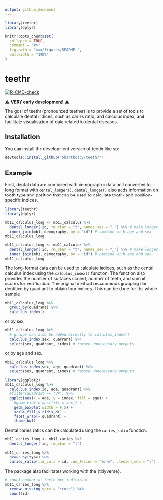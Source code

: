 ```yaml
---
output: github_document
---
```


<!-- README.md is generated from README.Rmd. Please edit that file -->

```r
library(teethr)
library(dplyr)

knitr::opts_chunk$set(
  collapse = TRUE,
  comment = "#>",
  fig.path = "man/figures/README-",
  out.width = "100%"
)
```

# teethr

<!-- badges: start -->
[![R-CMD-check](https://github.com/bbartholdy/teethr/actions/workflows/R-CMD-check.yaml/badge.svg)](https://github.com/bbartholdy/teethr/actions/workflows/R-CMD-check.yaml)
<!-- badges: end -->

⚠️ **VERY early development!** ⚠️

The goal of teethr (pronounced teether) is to provide a set of tools to calculate
dental indices, such as caries ratio, and calculus index, and facilitate
visualisation of data related to dental diseases.

## Installation

You can install the development version of teethr like so:

``` r
devtools::install_github("bbartholdy/teethr")
```

## Example

First, dental data are combined with demographic data and converted to long format with
`dental_longer()`. `dental_longer()` also adds information on tooth type and
position that can be used to calculate tooth- and position-specific indices.

```r
library(teethr)
library(dplyr)

mb11_calculus_long <- mb11_calculus %>% 
  dental_longer(-id, rm_char = "t", names_sep = "_") %>% # make longer all columns except 'id'
  inner_join(mb11_demography, by = "id") # combine with age and sex
mb11_calculus_long
```

```r
mb11_calculus_long <- mb11_calculus %>% 
  dental_longer(-id, rm_char = "t", names_sep = "_") %>% # make longer all columns except 'id'
  inner_join(mb11_demography, by = "id") # combine with age and sex
mb11_calculus_long
```


The long-format data can be used to calculate indices, such as the dental calculus
index using the `calculus_index()` function. The function also provides the number
of surfaces scored, number of teeth, and sum of scores for verification. The
original method recommends grouping the dentition by quadrant to obtain four
indices. This can be done for the whole sample,

```r
mb11_calculus_long %>%
  group_by(quadrant) %>% 
  calculus_index()
```

or by sex,

```r
mb11_calculus_long %>%
  # groups can also be added directly to calculus_index()
  calculus_index(sex, quadrant) %>% 
  select(sex, quadrant, index) # remove unnecessary outputs
```

or by age and sex.

```r
mb11_calculus_long %>%
  calculus_index(sex, age, quadrant) %>% 
  select(sex, quadrant, index) # remove unnecessary outputs
```


```r
library(ggplot2)
mb11_calculus_long %>% 
  calculus_index(id, age, quadrant) %>% 
  #filter(quadrant == "UP") %>% 
  ggplot(aes(x = age, y = index, fill = age)) +
    #geom_violin(aes(fill = sex)) +
    geom_boxplot(width = 0.5) +
    scale_fill_viridis_d() +
    facet_wrap(~ quadrant) +
    theme_bw()
```

Dental caries ratios can be calculated using the `caries_ratio` function.

```r
mb11_caries_long <- mb11_caries %>% 
  dental_longer(-id, rm_char = "t")

mb11_caries_long %>% 
  group_by(type) %>% 
  caries_ratio(.id_cols = id, .no_lesion = "none", .lesion_sep = ";")
```


The package also facilitates working with the {tidyverse}.

```r
# count number of teeth per individual
mb11_caries_long %>% 
  remove_missing(vars = "score") %>% 
  count(id)
```

